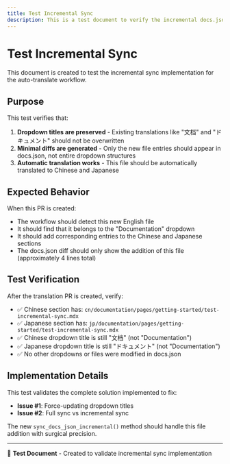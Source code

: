```yaml
---
title: Test Incremental Sync
description: This is a test document to verify the incremental docs.json sync functionality
---
```


# Test Incremental Sync

This document is created to test the incremental sync implementation for the auto-translate workflow.

## Purpose

This test verifies that:

1. **Dropdown titles are preserved** - Existing translations like "文档" and "ドキュメント" should not be overwritten
2. **Minimal diffs are generated** - Only the new file entries should appear in docs.json, not entire dropdown structures
3. **Automatic translation works** - This file should be automatically translated to Chinese and Japanese

## Expected Behavior

When this PR is created:

- The workflow should detect this new English file
- It should find that it belongs to the "Documentation" dropdown
- It should add corresponding entries to the Chinese and Japanese sections
- The docs.json diff should only show the addition of this file (approximately 4 lines total)

## Test Verification

After the translation PR is created, verify:

- ✅ Chinese section has: `cn/documentation/pages/getting-started/test-incremental-sync.mdx`
- ✅ Japanese section has: `jp/documentation/pages/getting-started/test-incremental-sync.mdx`
- ✅ Chinese dropdown title is still "文档" (not "Documentation")
- ✅ Japanese dropdown title is still "ドキュメント" (not "Documentation")
- ✅ No other dropdowns or files were modified in docs.json

## Implementation Details

This test validates the complete solution implemented to fix:

- **Issue #1**: Force-updating dropdown titles
- **Issue #2**: Full sync vs incremental sync

The new `sync_docs_json_incremental()` method should handle this file addition with surgical precision.

---

🤖 **Test Document** - Created to validate incremental sync implementation
